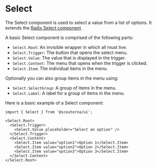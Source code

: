
<Meta of={stories} />

# Select

The Select component is used to select a value from a list of options. It
extends the [Radix Select component](https://www.radix-ui.com/primitives/docs/components/select).

A basic Select component is comprised of the following parts:
- `Select.Root`: An invisible wrapper in which all must live.
- `Select.Trigger`: The button that opens the select menu.
- `Select.Value`: The value that is displayed in the trigger.
- `Select.Content`: The menu that opens when the trigger is clicked.
- `Select.Item`: The individual items in the menu.

Optionally you can also group items in the menu using:
- `Select.SelectGroup`: A group of items in the menu.
- `Select.Label`: A label for a group of items in the menu.

Here is a basic example of a Select component:
```tsx
import { Select } from '@scouterna/ui';

<Select.Root>
  <Select.Trigger>
    <Select.Value placeholder="Select an option" />
  </Select.Trigger>
  <Select.Content>
    <Select.Item value="option1">Option 1</Select.Item>
    <Select.Item value="option2">Option 2</Select.Item>
    <Select.Item value="option3">Option 3</Select.Item>
  </Select.Content>
</Select.Root>
```

<Canvas>
  <Story />
</Canvas>

<Controls />

